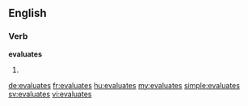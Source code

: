 ==English==

===Verb===
'''evaluates'''

# {{third-person singular of|evaluate}}

[[de:evaluates]]
[[fr:evaluates]]
[[hu:evaluates]]
[[my:evaluates]]
[[simple:evaluates]]
[[sv:evaluates]]
[[vi:evaluates]]